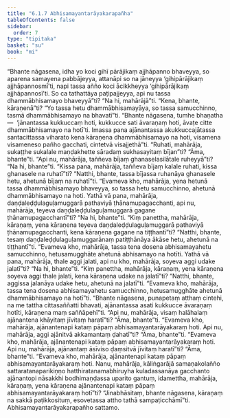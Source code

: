```yaml
---
title: "6.1.7 Abhisamayantarāyakarapañha"
tableOfContents: false
sidebar:
  order: 7
type: "tipitaka"
basket: "su"
book: "mi"
---
```



<DynamicBreadcrumb />

<Division number="177" book="mi" bookNo="28">

<Paragraph number="1127" book="mi">
“Bhante nāgasena, idha yo koci gihī pārājikaṃ ajjhāpanno bhaveyya, so aparena samayena pabbājeyya, attanāpi so na jāneyya ‘gihipārājikaṃ ajjhāpannosmī’ti, napi tassa añño koci ācikkheyya ‘gihipārājikaṃ ajjhāpannosī’ti. So ca tathattāya paṭipajjeyya, api nu tassa dhammābhisamayo bhaveyyā”ti? “Na hi, mahārājā”ti. “Kena, bhante, kāraṇenā”ti? “Yo tassa hetu dhammābhisamayāya, so tassa samucchinno, tasmā dhammābhisamayo na bhavatī”ti.
</Paragraph>

<Paragraph number="1128" book="mi">
“Bhante nāgasena, tumhe bhaṇatha—  ‘jānantassa kukkuccaṃ hoti, kukkucce sati āvaraṇaṃ hoti, āvaṭe citte dhammābhisamayo na hotī’ti. Imassa pana ajānantassa akukkuccajātassa santacittassa viharato kena kāraṇena dhammābhisamayo na hoti, visamena visameneso pañho gacchati, cintetvā visajjethā”ti.
</Paragraph>

<Paragraph number="1129" book="mi">
“Ruhati, mahārāja, sukaṭṭhe sukalale maṇḍakhette sāradaṃ sukhasayitaṃ bījan”ti? “Āma, bhante”ti. “Api nu, mahārāja, taññeva bījaṃ ghanaselasilātale ruheyyā”ti? “Na hi, bhante”ti. “Kissa pana, mahārāja, taññeva bījaṃ kalale ruhati, kissa ghanasele na ruhatī”ti? “Natthi, bhante, tassa bījassa ruhanāya ghanasele hetu, ahetunā bījaṃ na ruhatī”ti. “Evameva kho, mahārāja, yena hetunā tassa dhammābhisamayo bhaveyya, so tassa hetu samucchinno, ahetunā dhammābhisamayo na hoti.
</Paragraph>

<Paragraph number="1130" book="mi">
Yathā vā pana, mahārāja, daṇḍaleḍḍulaguḷamuggarā pathaviyā ṭhānamupagacchanti, api nu, mahārāja, teyeva daṇḍaleḍḍulaguḷamuggarā gagane ṭhānamupagacchantī”ti? “Na hi, bhante”ti. “Kiṃ panettha, mahārāja, kāraṇaṃ, yena kāraṇena teyeva daṇḍaleḍḍulaguḷamuggarā pathaviyā ṭhānamupagacchanti, kena kāraṇena gagane na tiṭṭhantī”ti? “Natthi, bhante, tesaṃ daṇḍaleḍḍulaguḷamuggarānaṃ patiṭṭhānāya ākāse hetu, ahetunā na tiṭṭhantī”ti. “Evameva kho, mahārāja, tassa tena dosena abhisamayahetu samucchinno, hetusamugghāte ahetunā abhisamayo na hotīti.
</Paragraph>

<Paragraph number="1131" book="mi">
Yathā vā pana, mahārāja, thale aggi jalati, api nu kho, mahārāja, soyeva aggi udake jalatī”ti? “Na hi, bhante”ti. “Kiṃ panettha, mahārāja, kāraṇaṃ, yena kāraṇena soyeva aggi thale jalati, kena kāraṇena udake na jalatī”ti? “Natthi, bhante, aggissa jalanāya udake hetu, ahetunā na jalatī”ti. “Evameva kho, mahārāja, tassa tena dosena abhisamayahetu samucchinno, hetusamugghāte ahetunā dhammābhisamayo na hotī”ti.
</Paragraph>

<Paragraph number="1132" book="mi">
“Bhante nāgasena, punapetaṃ atthaṃ cintehi, na me tattha cittasaññatti bhavati, ajānantassa asati kukkucce āvaraṇaṃ hotīti, kāraṇena maṃ saññāpehī”ti. “Api nu, mahārāja, visaṃ halāhalaṃ ajānantena khāyitaṃ jīvitaṃ haratī”ti? “Āma, bhante”ti. “Evameva kho, mahārāja, ajānantenapi kataṃ pāpaṃ abhisamayantarāyakaraṃ hoti.
</Paragraph>

<Paragraph number="1133" book="mi">
Api nu, mahārāja, aggi ajānitvā akkamantaṃ ḍahatī”ti? “Āma, bhante”ti. “Evameva kho, mahārāja, ajānantenapi kataṃ pāpaṃ abhisamayantarāyakaraṃ hoti.
</Paragraph>

<Paragraph number="1134" book="mi">
Api nu, mahārāja, ajānantaṃ āsīviso ḍaṃsitvā jīvitaṃ haratī”ti? “Āma, bhante”ti. “Evameva kho, mahārāja, ajānantenapi kataṃ pāpaṃ abhisamayantarāyakaraṃ hoti.
</Paragraph>

<Paragraph number="1135" book="mi">
Nanu, mahārāja, kāliṅgarājā samaṇakolañño sattaratanaparikiṇṇo hatthiratanamabhiruyha kuladassanāya gacchanto ajānantopi nāsakkhi bodhimaṇḍassa uparito gantuṃ, idamettha, mahārāja, kāraṇaṃ, yena kāraṇena ajānantenapi kataṃ pāpaṃ abhisamayantarāyakaraṃ hotī”ti? “Jinabhāsitaṃ, bhante nāgasena, kāraṇaṃ na sakkā paṭikkosituṃ, esovetassa attho tathā sampaṭicchāmī”ti.

</Paragraph>
</Division>

<Paragraph number="1136" type="center" book="mi">
Abhisamayantarāyakarapañho sattamo.
</Paragraph>